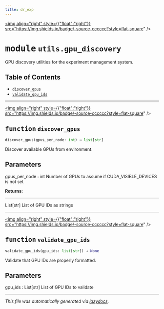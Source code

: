 ```yaml
---
title: dr_exp
---
```


<a href="https://github.com/drothermel/%24%7BREPO%7D/blob/main/src/dr_exp/utils/gpu_discovery.py"><img align="right" style={{"float":"right"}} src="https://img.shields.io/badge/-source-cccccc?style=flat-square" /></a>

# <kbd>module</kbd> `utils.gpu_discovery`
GPU discovery utilities for the experiment management system.


## Table of Contents
- [`discover_gpus`](./dr_exp.utils.gpu_discovery#function-discover-gpus)
- [`validate_gpu_ids`](./dr_exp.utils.gpu_discovery#function-validate-gpu-ids)



---

<a href="https://github.com/drothermel/%24%7BREPO%7D/blob/main/src/dr_exp/utils/gpu_discovery.py#L6"><img align="right" style={{"float":"right"}} src="https://img.shields.io/badge/-source-cccccc?style=flat-square" /></a>

## <kbd>function</kbd> `discover_gpus`

```python
discover_gpus(gpus_per_node: int) → list[str]
```

Discover available GPUs from environment.

Parameters
----------
gpus_per_node : int
    Number of GPUs to assume if CUDA_VISIBLE_DEVICES is not set


**Returns:**

-------
List[str]
    List of GPU IDs as strings



---

<a href="https://github.com/drothermel/%24%7BREPO%7D/blob/main/src/dr_exp/utils/gpu_discovery.py#L30"><img align="right" style={{"float":"right"}} src="https://img.shields.io/badge/-source-cccccc?style=flat-square" /></a>

## <kbd>function</kbd> `validate_gpu_ids`

```python
validate_gpu_ids(gpu_ids: list[str]) → None
```

Validate that GPU IDs are properly formatted.

Parameters
----------
gpu_ids : List[str]
    List of GPU IDs to validate





---

_This file was automatically generated via [lazydocs](https://github.com/ml-tooling/lazydocs)._
